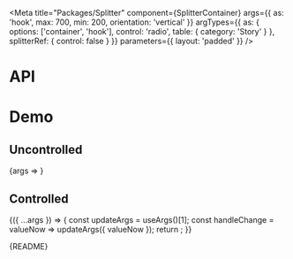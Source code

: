 
<Meta
  title="Packages/Splitter"
  component={SplitterContainer}
  args={{
    as: 'hook',
    max: 700,
    min: 200,
    orientation: 'vertical'
  }}
  argTypes={{
    as: { options: ['container', 'hook'], control: 'radio', table: { category: 'Story' } },
    splitterRef: { control: false }
  }}
  parameters={{ layout: 'padded' }}
/>

# API

<ArgsTable />

# Demo

## Uncontrolled

<Canvas>
  <Story name="Uncontrolled" argTypes={{ valueNow: { control: false } }}>
    {args => <SplitterStory {...args} />}
  </Story>
</Canvas>

## Controlled

<Canvas>
  <Story
    name="Controlled"
    args={{ valueNow: 300 }}
    argTypes={{ defaultValueNow: { control: false } }}
  >
    {({ ...args }) => {
      const updateArgs = useArgs()[1];
      const handleChange = valueNow => updateArgs({ valueNow });
      return <SplitterStory {...args} onChange={handleChange} />;
    }}
  </Story>
</Canvas>

<Markdown>{README}</Markdown>
